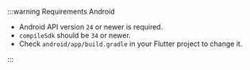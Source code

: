 :::warning Requirements Android

- Android API version `24` or newer is required.
- `compileSdk` should be `34` or newer.
- Check `android/app/build.gradle` in your Flutter project to change it.

:::
